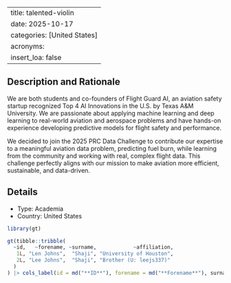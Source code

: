 
---
title: talented-violin
date: 2025-10-17
categories: [United States]
acronyms:
  insert_loa: false
---

## Description and Rationale

We are both students and co-founders of Flight Guard AI, an aviation safety startup recognized Top 4 AI Innovations in the U.S. by Texas A&M University. We are passionate about applying machine learning and deep learning to real-world aviation and aerospace problems and have hands-on experience developing predictive models for flight safety and performance.

We decided to join the 2025 PRC Data Challenge to contribute our expertise to a meaningful aviation data problem, predicting fuel burn, while learning from the community and working with real, complex flight data. This challenge perfectly aligns with our mission to make aviation more efficient, sustainable, and data-driven.

## Details

* Type: Academia
* Country: United States

```r
library(gt)

gt(tibble::tribble(
  ~id,   ~forename, ~surname,            ~affiliation,
   1L, "Len Johns",  "Shaji", "University of Houston",
   2L, "Lee Johns",  "Shaji", "Brother (U: leejs337)"
  )
) |> cols_label(id = md("**ID**"), forename = md("**Forename**"), surname ~ md("**Surname**"), affiliation ~ md("**Affiliation**"))
```
